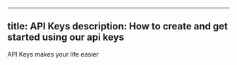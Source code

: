 
---
title: API Keys
description: How to create and get started using our api keys
---

<Callout>

API Keys makes your life easier
</Callout>

